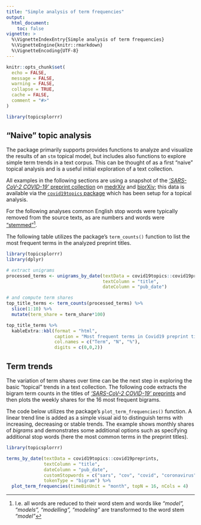 ```yaml
---
title: "Simple analysis of term frequencies"
output: 
  html_document:
    toc: false
vignette: >
  %\VignetteIndexEntry{Simple analysis of term frequencies}
  %\VignetteEngine{knitr::rmarkdown}
  %\VignetteEncoding{UTF-8}
---
```


```r
knitr::opts_chunk$set(
  echo = FALSE,
  message = FALSE,
  warning = FALSE,
  collapse = TRUE,
  cache = FALSE,
  comment = "#>"
)
```

```r
library(topicsplorrr)
```


## "Naive" topic analysis

The package primarily supports provides functions to analyze and visualize the results of an `stm` topical model, but includes also functions to explore simple term trends in a text corpus. This can be thought of as a first "naive" topical analysis and is a useful initial exploration of a text collection.

All examples in the following sections are using a snapshot of the [*'SARS-CoV-2 COVID-19'* preprint collection](https://connect.medrxiv.org/relate/content/181) on [medrXiv](https://www.medrxiv.org/) and [biorXiv](https://www.biorxiv.org/); this data is available via the [`covid19topics` package](https://github.com/sdaume/covid19topics) which has been setup for a topical analysis.

For the following analyses common English stop words were typically removed from the source texts, as are numbers and words were ["stemmed"](https://en.wikipedia.org/wiki/Stemming)^[I.e. all words are reduced to their word stem and words like *"model", "models", "modelling", "modeling"* are transformed to the word stem *"model"*].  

The following table utilizes the package's `term_counts()` function to list the most frequent terms in the analyzed preprint titles.


```r
library(topicsplorrr)
library(dplyr)

# extract unigrams
processed_terms <- unigrams_by_date(textData = covid19topics::covid19preprints, 
                                    textColumn = "title", 
                                    dateColumn = "pub_date")

# and compute term shares
top_title_terms <- term_counts(processed_terms) %>%
  slice(1:10) %>%
  mutate(term_share = term_share*100)

top_title_terms %>% 
  kableExtra::kbl(format = "html", 
                  caption = "Most frequent terms in Covid19 preprint titles",
                  col.names = c("Term", "N", "%"),
                  digits = c(0,0,2)) 
```



## Term trends

The variation of term shares over time can be the next step in exploring the basic "topical" trends in a text collection. The following code extracts the bigram term counts in the titles of  [*'SARS-CoV-2 COVID-19'* preprints](https://connect.medrxiv.org/relate/content/181) and then plots the weekly shares for the 16 most frequent bigrams. 

The code below utilizes the package's `plot_term_frequencies()` function. A linear trend line is added as a simple visual aid to distinguish terms with increasing, decreasing or stable trends. The example shows monthly shares of *bigrams* and demonstrates some additional options such as specifying additional stop words (here the most common terms in the preprint titles).


```r
library(topicsplorrr)

terms_by_date(textData = covid19topics::covid19preprints,
              textColumn = "title", 
              dateColumn = "pub_date",
              customStopwords = c("sars", "cov", "covid", "coronavirus", "virus"),
              tokenType = "bigram") %>%
  plot_term_frequencies(timeBinUnit = "month", topN = 16, nCols = 4)
```

